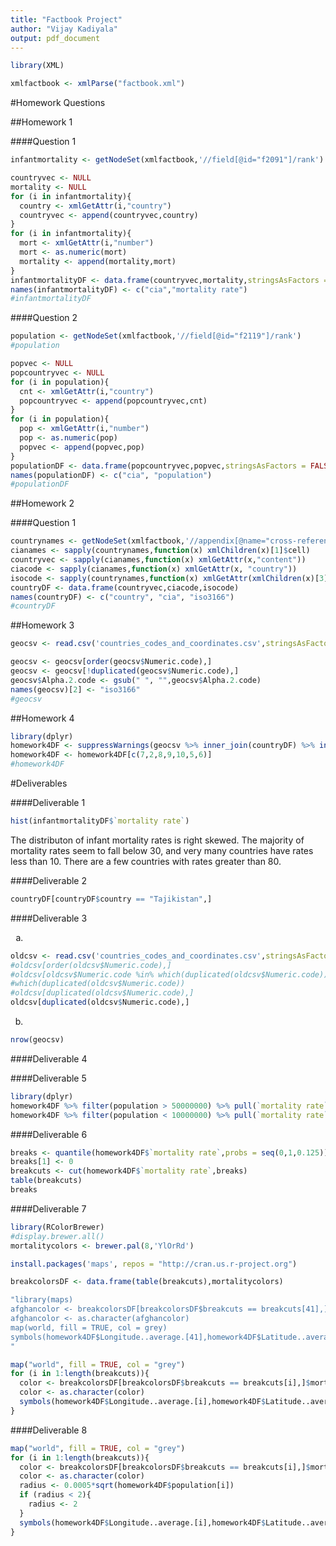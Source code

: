 ```yaml
---
title: "Factbook Project"
author: "Vijay Kadiyala"
output: pdf_document
---
```


```r
library(XML)
```

```r
xmlfactbook <- xmlParse("factbook.xml")
```

#Homework Questions

##Homework 1

####Question 1

```r
infantmortality <- getNodeSet(xmlfactbook,'//field[@id="f2091"]/rank')
```


```r
countryvec <- NULL
mortality <- NULL
for (i in infantmortality){
  country <- xmlGetAttr(i,"country")
  countryvec <- append(countryvec,country)
}
for (i in infantmortality){
  mort <- xmlGetAttr(i,"number")
  mort <- as.numeric(mort)
  mortality <- append(mortality,mort)
}
infantmortalityDF <- data.frame(countryvec,mortality,stringsAsFactors = FALSE)
names(infantmortalityDF) <- c("cia","mortality rate")
#infantmortalityDF
```


####Question 2

```r
population <- getNodeSet(xmlfactbook,'//field[@id="f2119"]/rank')
#population
```

```r
popvec <- NULL
popcountryvec <- NULL
for (i in population){
  cnt <- xmlGetAttr(i,"country")
  popcountryvec <- append(popcountryvec,cnt)
}
for (i in population){
  pop <- xmlGetAttr(i,"number")
  pop <- as.numeric(pop)
  popvec <- append(popvec,pop)
}
populationDF <- data.frame(popcountryvec,popvec,stringsAsFactors = FALSE)
names(populationDF) <- c("cia", "population")
#populationDF
```

##Homework 2

####Question 1

```r
countrynames <- getNodeSet(xmlfactbook,'//appendix[@name="cross-reference list of country data codes"]//row')
cianames <- sapply(countrynames,function(x) xmlChildren(x)[1]$cell)
countryvec <- sapply(cianames,function(x) xmlGetAttr(x,"content"))
ciacode <- sapply(cianames,function(x) xmlGetAttr(x, "country"))
isocode <- sapply(countrynames,function(x) xmlGetAttr(xmlChildren(x)[3]$cell,"content"))
countryDF <- data.frame(countryvec,ciacode,isocode)
names(countryDF) <- c("country", "cia", "iso3166")
#countryDF
```

##Homework 3

```r
geocsv <- read.csv('countries_codes_and_coordinates.csv',stringsAsFactors = FALSE)
```


```r
geocsv <- geocsv[order(geocsv$Numeric.code),]
geocsv <- geocsv[!duplicated(geocsv$Numeric.code),]
geocsv$Alpha.2.code <- gsub(" ", "",geocsv$Alpha.2.code)
names(geocsv)[2] <- "iso3166"
#geocsv
```

##Homework 4

```r
library(dplyr)
homework4DF <- suppressWarnings(geocsv %>% inner_join(countryDF) %>% inner_join(populationDF) %>% inner_join(infantmortalityDF))
homework4DF <- homework4DF[c(7,2,8,9,10,5,6)]
#homework4DF

```


#Deliverables

####Deliverable 1

```r
hist(infantmortalityDF$`mortality rate`)
```

The distributon of infant mortality rates is right skewed. The majority of mortality rates seem to fall below 30, and very many countries have rates less than 10. There are a few countries with rates greater than 80. 

####Deliverable 2

```r
countryDF[countryDF$country == "Tajikistan",]
```

####Deliverable 3

a. 

```r
oldcsv <- read.csv('countries_codes_and_coordinates.csv',stringsAsFactors = FALSE)
#oldcsv[order(oldcsv$Numeric.code),]
#oldcsv[oldcsv$Numeric.code %in% which(duplicated(oldcsv$Numeric.code)),]
#which(duplicated(oldcsv$Numeric.code))
#oldcsv[duplicated(oldcsv$Numeric.code),]
oldcsv[duplicated(oldcsv$Numeric.code),]
```

b. 

```r
nrow(geocsv)
```

####Deliverable 4




####Deliverable 5

```r
library(dplyr)
homework4DF %>% filter(population > 50000000) %>% pull(`mortality rate`) %>% mean()
homework4DF %>% filter(population < 10000000) %>% pull(`mortality rate`) %>% mean()
```

####Deliverable 6

```r
breaks <- quantile(homework4DF$`mortality rate`,probs = seq(0,1,0.125))
breaks[1] <- 0
breakcuts <- cut(homework4DF$`mortality rate`,breaks)
table(breakcuts)
breaks
```

####Deliverable 7

```r
library(RColorBrewer)
#display.brewer.all()
mortalitycolors <- brewer.pal(8,'YlOrRd')

```

```r
install.packages('maps', repos = "http://cran.us.r-project.org")
```

```r
breakcolorsDF <- data.frame(table(breakcuts),mortalitycolors)
```

```r
"library(maps)
afghancolor <- breakcolorsDF[breakcolorsDF$breakcuts == breakcuts[41],]$mortalitycolors
afghancolor <- as.character(afghancolor)
map(world, fill = TRUE, col = grey)
symbols(homework4DF$Longitude..average.[41],homework4DF$Latitude..average.[41],circles=0.0005*sqrt(homework4DF$population[41]),add=TRUE,inches = FALSE,fg=afghancolor,bg=afghancolor)
"
```

```r
map("world", fill = TRUE, col = "grey")
for (i in 1:length(breakcuts)){
  color <- breakcolorsDF[breakcolorsDF$breakcuts == breakcuts[i],]$mortalitycolors
  color <- as.character(color)
  symbols(homework4DF$Longitude..average.[i],homework4DF$Latitude..average.[i],circles=4,add=TRUE,inches = FALSE,fg=color,bg=color)
}
```

####Deliverable 8

```r
map("world", fill = TRUE, col = "grey")
for (i in 1:length(breakcuts)){
  color <- breakcolorsDF[breakcolorsDF$breakcuts == breakcuts[i],]$mortalitycolors
  color <- as.character(color)
  radius <- 0.0005*sqrt(homework4DF$population[i])
  if (radius < 2){
    radius <- 2
  }
  symbols(homework4DF$Longitude..average.[i],homework4DF$Latitude..average.[i],circles=radius,add=TRUE,inches = FALSE,fg=color,bg=color)
}
```